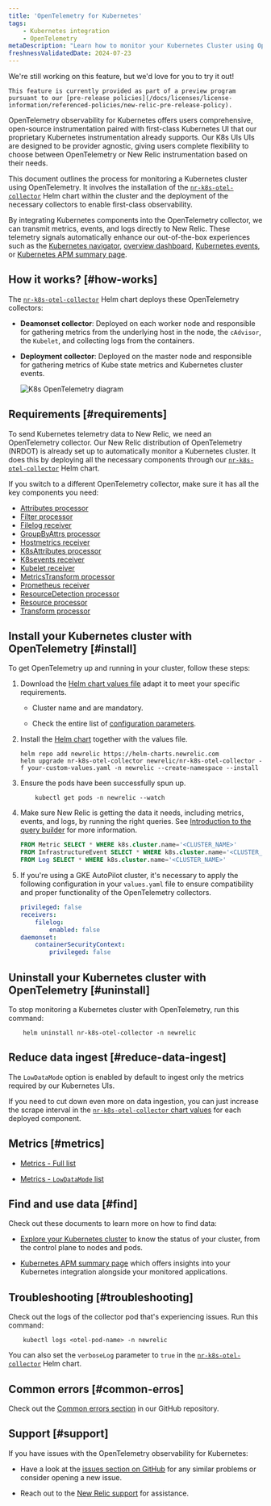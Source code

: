 ```yaml
---
title: 'OpenTelemetry for Kubernetes'
tags:
    - Kubernetes integration
    - OpenTelemetry
metaDescription: "Learn how to monitor your Kubernetes Cluster using OpenTelemetry"
freshnessValidatedDate: 2024-07-23
---
```





<Callout title="preview">
    We're still working on this feature, but we'd love for you to try it out!
    
    This feature is currently provided as part of a preview program pursuant to our [pre-release policies](/docs/licenses/license-information/referenced-policies/new-relic-pre-release-policy).
</Callout>



OpenTelemetry observability for Kubernetes offers users comprehensive, open-source instrumentation paired with first-class Kubernetes UI that our proprietary Kubernetes instrumentation already supports. Our K8s UIs  UIs are designed to be provider agnostic, giving users complete flexibility to choose between OpenTelemetry or New Relic instrumentation based on their needs.


This document outlines the process for monitoring a Kubernetes cluster using OpenTelemetry. It involves the installation of the [`nr-k8s-otel-collector`](https://github.com/newrelic/helm-charts/tree/master/charts/nr-k8s-otel-collector) Helm chart within the cluster and the deployment of the necessary collectors to enable first-class observability.


By integrating Kubernetes components into the OpenTelemetry collector, we can transmit metrics, events, and logs directly to New Relic. These telemetry signals automatically enhance our out-of-the-box experiences such as the [Kubernetes navigator](/docs/kubernetes-pixie/kubernetes-integration/understand-use-data/kubernetes-cluster-explorer/#navigator-preview), [overview dashboard](/docs/kubernetes-pixie/kubernetes-integration/understand-use-data/kubernetes-cluster-explorer/#cluster-overview-dashboard), [Kubernetes events](/docs/kubernetes-pixie/kubernetes-integration/understand-use-data/kubernetes-cluster-explorer/#browse-your-kubernetes-events), or [Kubernetes APM summary page](/docs/apm/apm-ui-pages/monitoring/kubernetes-summary-page/).


## How it works? [#how-works]

The [`nr-k8s-otel-collector`](https://github.com/newrelic/helm-charts/tree/master/charts/nr-k8s-otel-collector) Helm chart deploys these OpenTelemetry collectors:

- **Deamonset collector**: Deployed on each worker node and responsible for gathering metrics from the underlying host in the node, the `cAdvisor`, the  `Kubelet`, and collecting logs from the containers.

- **Deployment collector**: Deployed on the master node and responsible for gathering metrics of Kube state metrics and Kubernetes cluster events.

    <img
    title="K8s OpenTelemetry diagram"
    alt="K8s OpenTelemetry diagram"
    src={k8sOTelDiagram}
    />


## Requirements [#requirements]

To send Kubernetes telemetry data to New Relic, we need an OpenTelemetry collector. Our New Relic distribution of OpenTelemetry (NRDOT) is already set up to automatically monitor a Kubernetes cluster. It does this by deploying all the necessary components through our [`nr-k8s-otel-collector`](https://github.com/newrelic/helm-charts/tree/master/charts/nr-k8s-otel-collector) Helm chart.

If you switch to a different OpenTelemetry collector, make sure it has all the key components you need:

- [Attributes processor](https://github.com/open-telemetry/opentelemetry-collector-contrib/tree/main/processor/attributesprocessor)
- [Filter processor](https://github.com/open-telemetry/opentelemetry-collector-contrib/tree/main/processor/filterprocessor)
- [Filelog receiver](https://github.com/open-telemetry/opentelemetry-collector-contrib/tree/main/receiver/filelogreceiver)
- [GroupByAttrs processor](https://github.com/open-telemetry/opentelemetry-collector-contrib/tree/main/processor/groupbyattrsprocessor)
- [Hostmetrics receiver](https://github.com/open-telemetry/opentelemetry-collector-contrib/tree/main/receiver/hostmetricsreceiver)
- [K8sAttributes processor](https://github.com/open-telemetry/opentelemetry-collector-contrib/tree/main/processor/k8sattributesprocessor)
- [K8sevents receiver](https://github.com/open-telemetry/opentelemetry-collector-contrib/tree/main/receiver/k8seventsreceiver)
- [Kubelet receiver](https://github.com/open-telemetry/opentelemetry-collector-contrib/tree/main/receiver/kubeletstatsreceiver)
- [MetricsTransform processor](https://github.com/open-telemetry/opentelemetry-collector-contrib/tree/main/processor/metricstransformprocessor)
- [Prometheus receiver](https://github.com/open-telemetry/opentelemetry-collector-contrib/tree/main/receiver/prometheusreceiver)
- [ResourceDetection processor](https://github.com/open-telemetry/opentelemetry-collector-contrib/tree/main/processor/resourcedetectionprocessor)
- [Resource processor](https://github.com/open-telemetry/opentelemetry-collector-contrib/tree/main/processor/resourceprocessor)
- [Transform processor](https://github.com/open-telemetry/opentelemetry-collector-contrib/tree/main/processor/transformprocessor)

## Install your Kubernetes cluster with OpenTelemetry [#install]

To get OpenTelemetry up and running in your cluster, follow these steps:

1. Download the [Helm chart values file](https://github.com/newrelic/helm-charts/tree/master/charts/nr-k8s-otel-collector/values.yaml#L20-L24) adapt it to meet your specific requirements.

    * Cluster name and <InlinePopover type="licenseKey" /> are mandatory.

    * Check the entire list of [configuration parameters](https://github.com/newrelic/helm-charts/tree/master/charts/nr-k8s-otel-collector#values).

2. Install the [Helm chart](https://github.com/newrelic/helm-charts/tree/master/charts/nr-k8s-otel-collector) together with the values file.

    ```shell
    helm repo add newrelic https://helm-charts.newrelic.com
    helm upgrade nr-k8s-otel-collector newrelic/nr-k8s-otel-collector -f your-custom-values.yaml -n newrelic --create-namespace --install
    ```

3. Ensure the pods have been successfully spun up.

    ```shell
        kubectl get pods -n newrelic --watch
    ````

4. Make sure New Relic is getting the data it needs, including metrics, events, and logs, by running the right queries. See [Introduction to the query builder](/docs/query-your-data/explore-query-data/query-builder/introduction-query-builder/) for more information.

    ```sql
    FROM Metric SELECT * WHERE k8s.cluster.name='<CLUSTER_NAME>'
    FROM InfrastructureEvent SELECT * WHERE k8s.cluster.name='<CLUSTER_NAME>'
    FROM Log SELECT * WHERE k8s.cluster.name='<CLUSTER_NAME>'
    ```

5. If you're using a GKE AutoPilot cluster, it's necessary to apply the following configuration in your `values.yaml` file to ensure compatibility and proper functionality of the OpenTelemetry collectors.

    ```yaml
    privileged: false
    receivers:
        filelog:
            enabled: false
    daemonset:
        containerSecurityContext:
            privileged: false
    ```

## Uninstall your Kubernetes cluster with OpenTelemetry [#uninstall]

To stop monitoring a Kubernetes cluster with OpenTelemetry, run this command:

```shell
    helm uninstall nr-k8s-otel-collector -n newrelic
```


## Reduce data ingest [#reduce-data-ingest]

The `LowDataMode` option is enabled by default to ingest only the metrics required by our Kubernetes UIs.

If you need to cut down even more on data ingestion, you can just increase the scrape interval in the [`nr-k8s-otel-collector` chart values](https://github.com/newrelic/helm-charts/tree/master/charts/nr-k8s-otel-collector#values) for each deployed component.


## Metrics [#metrics]

- [Metrics - Full list](https://github.com/newrelic/helm-charts/tree/master/charts/nr-k8s-otel-collector/docs/metrics-full.md)

- [Metrics - `LowDataMode` list](https://github.com/newrelic/helm-charts/tree/master/charts/nr-k8s-otel-collector/docs/metrics-lowDataMode.md)


## Find and use data [#find]

Check out these documents to learn more on how to find data:

- [Explore your Kubernetes cluster](/docs/kubernetes-pixie/kubernetes-integration/understand-use-data/kubernetes-cluster-explorer/) to know the status of your cluster, from the control plane to nodes and pods.

- [Kubernetes APM summary page](/docs/apm/apm-ui-pages/monitoring/kubernetes-summary-page/) which offers insights into your Kubernetes integration alongside your monitored applications.

## Troubleshooting [#troubleshooting]

Check out the logs of the collector pod that's experiencing issues. Run this command:

```shell
    kubectl logs <otel-pod-name> -n newrelic
```

You can also set the `verboseLog` parameter to `true` in the [`nr-k8s-otel-collector`](https://github.com/newrelic/helm-charts/tree/master/charts/nr-k8s-otel-collector#values) Helm chart.


## Common errors [#common-erros]

Check out the [Common errors section](https://github.com/newrelic/helm-charts/tree/master/charts/nr-k8s-otel-collector#common-errors) in our GitHub repository.

## Support [#support]

If you have issues with the OpenTelemetry observability for Kubernetes:

- Have a look at the [issues section on GitHub](https://github.com/newrelic/helm-charts/issues) for any similar problems or consider opening a new issue.

-  Reach out to the [New Relic support](https://support.newrelic.com/s/) for assistance.

